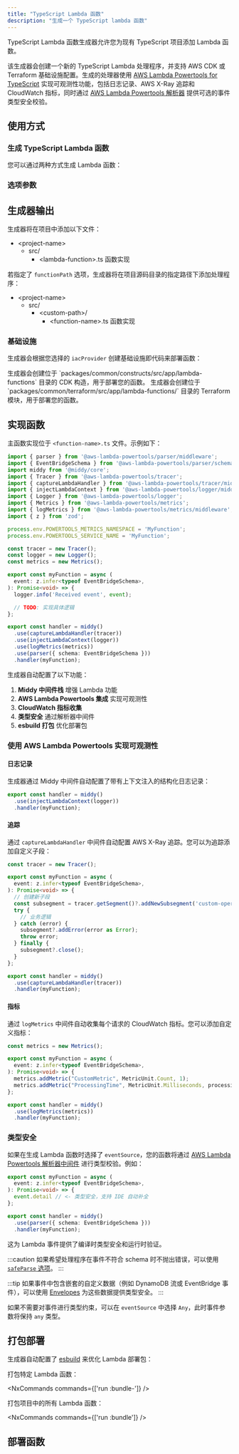 ```yaml
---
title: "TypeScript Lambda 函数"
description: "生成一个 TypeScript lambda 函数"
---
```





TypeScript Lambda 函数生成器允许您为现有 TypeScript 项目添加 Lambda 函数。

该生成器会创建一个新的 TypeScript Lambda 处理程序，并支持 AWS CDK 或 Terraform 基础设施配置。生成的处理器使用 [AWS Lambda Powertools for TypeScript](https://docs.powertools.aws.dev/lambda/typescript/latest/) 实现可观测性功能，包括日志记录、AWS X-Ray 追踪和 CloudWatch 指标，同时通过 [AWS Lambda Powertools 解析器](https://docs.powertools.aws.dev/lambda/typescript/latest/utilities/parser/) 提供可选的事件类型安全校验。

## 使用方式

### 生成 TypeScript Lambda 函数

您可以通过两种方式生成 Lambda 函数：

<RunGenerator generator="ts#lambda-function" />

### 选项参数

<GeneratorParameters generator="ts#lambda-function" />

## 生成器输出

生成器将在项目中添加以下文件：

<FileTree>

- \<project-name>
  - src/
    - \<lambda-function>.ts 函数实现

</FileTree>

若指定了 `functionPath` 选项，生成器将在项目源码目录的指定路径下添加处理程序：

<FileTree>

- \<project-name>
  - src/
    - \<custom-path>/
      - \<function-name>.ts 函数实现

</FileTree>

### 基础设施

<Snippet name="shared-constructs" />

生成器会根据您选择的 `iacProvider` 创建基础设施即代码来部署函数：

<Infrastructure>
<Fragment slot="cdk">
生成器会创建位于 `packages/common/constructs/src/app/lambda-functions` 目录的 CDK 构造，用于部署您的函数。
</Fragment>
<Fragment slot="terraform">
生成器会创建位于 `packages/common/terraform/src/app/lambda-functions/<function-name>` 目录的 Terraform 模块，用于部署您的函数。
</Fragment>
</Infrastructure>

## 实现函数

主函数实现位于 `<function-name>.ts` 文件。示例如下：

```typescript
import { parser } from '@aws-lambda-powertools/parser/middleware';
import { EventBridgeSchema } from '@aws-lambda-powertools/parser/schemas';
import middy from '@middy/core';
import { Tracer } from '@aws-lambda-powertools/tracer';
import { captureLambdaHandler } from '@aws-lambda-powertools/tracer/middleware';
import { injectLambdaContext } from '@aws-lambda-powertools/logger/middleware';
import { Logger } from '@aws-lambda-powertools/logger';
import { Metrics } from '@aws-lambda-powertools/metrics';
import { logMetrics } from '@aws-lambda-powertools/metrics/middleware';
import { z } from 'zod';

process.env.POWERTOOLS_METRICS_NAMESPACE = 'MyFunction';
process.env.POWERTOOLS_SERVICE_NAME = 'MyFunction';

const tracer = new Tracer();
const logger = new Logger();
const metrics = new Metrics();

export const myFunction = async (
  event: z.infer<typeof EventBridgeSchema>,
): Promise<void> => {
  logger.info('Received event', event);

  // TODO: 实现具体逻辑
};

export const handler = middy()
  .use(captureLambdaHandler(tracer))
  .use(injectLambdaContext(logger))
  .use(logMetrics(metrics))
  .use(parser({ schema: EventBridgeSchema }))
  .handler(myFunction);

```

生成器自动配置了以下功能：

1. **Middy 中间件栈** 增强 Lambda 功能
2. **AWS Lambda Powertools 集成** 实现可观测性
3. **CloudWatch 指标收集**
4. **类型安全** 通过解析器中间件
5. **esbuild 打包** 优化部署包

### 使用 AWS Lambda Powertools 实现可观测性

#### 日志记录

生成器通过 Middy 中间件自动配置了带有上下文注入的结构化日志记录：

```typescript
export const handler = middy()
  .use(injectLambdaContext(logger))
  .handler(myFunction);
```

#### 追踪

通过 `captureLambdaHandler` 中间件自动配置 AWS X-Ray 追踪。您可以为追踪添加自定义子段：

```typescript
const tracer = new Tracer();

export const myFunction = async (
  event: z.infer<typeof EventBridgeSchema>,
): Promise<void> => {
  // 创建新子段
  const subsegment = tracer.getSegment()?.addNewSubsegment('custom-operation');
  try {
    // 业务逻辑
  } catch (error) {
    subsegment?.addError(error as Error);
    throw error;
  } finally {
    subsegment?.close();
  }
};

export const handler = middy()
  .use(captureLambdaHandler(tracer))
  .handler(myFunction);
```

#### 指标

通过 `logMetrics` 中间件自动收集每个请求的 CloudWatch 指标。您可以添加自定义指标：

```typescript
const metrics = new Metrics();

export const myFunction = async (
  event: z.infer<typeof EventBridgeSchema>,
): Promise<void> => {
  metrics.addMetric("CustomMetric", MetricUnit.Count, 1);
  metrics.addMetric("ProcessingTime", MetricUnit.Milliseconds, processingTime);
};

export const handler = middy()
  .use(logMetrics(metrics))
  .handler(myFunction);
```

### 类型安全

如果在生成 Lambda 函数时选择了 `eventSource`，您的函数将通过 [AWS Lambda Powertools 解析器中间件](https://docs.powertools.aws.dev/lambda/typescript/latest/utilities/parser/) 进行类型校验。例如：

```typescript {4}
export const myFunction = async (
  event: z.infer<typeof EventBridgeSchema>,
): Promise<void> => {
  event.detail // <- 类型安全，支持 IDE 自动补全
};

export const handler = middy()
  .use(parser({ schema: EventBridgeSchema }))
  .handler(myFunction);
```

这为 Lambda 事件提供了编译时类型安全和运行时验证。

:::caution
如果希望处理程序在事件不符合 schema 时不抛出错误，可以使用 [`safeParse` 选项](https://docs.powertools.aws.dev/lambda/typescript/latest/utilities/parser/#safe-parsing)。
:::

:::tip
如果事件中包含嵌套的自定义数据（例如 DynamoDB 流或 EventBridge 事件），可以使用 [Envelopes](https://docs.powertools.aws.dev/lambda/typescript/latest/utilities/parser/#envelopes) 为这些数据提供类型安全。
:::

如果不需要对事件进行类型约束，可以在 `eventSource` 中选择 `Any`，此时事件参数将保持 `any` 类型。

## 打包部署

生成器自动配置了 [esbuild](https://esbuild.github.io/) 来优化 Lambda 部署包：

打包特定 Lambda 函数：

<NxCommands commands={['run <project-name>:bundle-<function-name>']} />

打包项目中的所有 Lambda 函数：

<NxCommands commands={['run <project-name>:bundle']} />

## 部署函数

<Snippet name="lambda-function/deploying-your-function" parentHeading="Deploying your Function" />